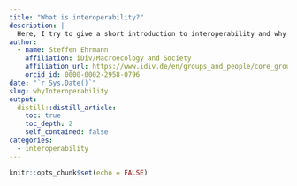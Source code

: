 ```yaml
---
title: "What is interoperability?"
description: |
  Here, I try to give a short introduction to interoperability and why I think that it matters.
author:
  - name: Steffen Ehrmann
    affiliation: iDiv/Macroecology and Society
    affiliation_url: https://www.idiv.de/en/groups_and_people/core_groups/macroecosocial.html
    orcid_id: 0000-0002-2958-0796
date: "`r Sys.Date()`"
slug: whyInteroperability
output:
  distill::distill_article:
    toc: true
    toc_depth: 2
    self_contained: false
categories:
  - interoperability
---
```



```r
knitr::opts_chunk$set(echo = FALSE)
```




